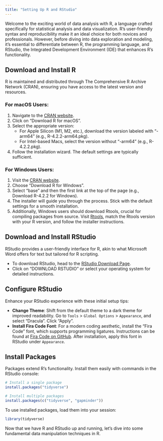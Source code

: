 ```yaml
---
title: "Setting Up R and RStudio"
---
```


Welcome to the exciting world of data analysis with R, a language crafted specifically for statistical analysis and data visualization. R's user-friendly syntax and reproducibility make it an ideal choice for both novices and professionals. However, before diving into data exploration and modeling, it's essential to differentiate between R, the programming language, and RStudio, the Integrated Development Environment (IDE) that enhances R's functionality.

## Download and Install R

R is maintained and distributed through The Comprehensive R Archive Network (CRAN), ensuring you have access to the latest version and resources.

### For macOS Users:

1. Navigate to the [CRAN website](https://cran.r-project.org/).
2. Click on "Download R for macOS".
3. Select the appropriate version:
   - For Apple Silicon (M1, M2, etc.), download the version labeled with "-arm64" (e.g., R-4.2.2-arm64.pkg).
   - For Intel-based Macs, select the version without "-arm64" (e.g., R-4.2.2.pkg).
4. Follow the installation wizard. The default settings are typically sufficient.

### For Windows Users:

1. Visit the [CRAN website](https://cran.r-project.org/).
2. Choose "Download R for Windows".
3. Select "base" and then the first link at the top of the page (e.g., Download R-4.2.2 for Windows).
4. The installer will guide you through the process. Stick with the default settings for a smooth installation.
5. Additionally, Windows users should download Rtools, crucial for compiling packages from source. Visit [Rtools](https://cran.r-project.org/bin/windows/Rtools/), match the Rtools version with your R version, and follow the installer instructions.

## Download and Install RStudio

RStudio provides a user-friendly interface for R, akin to what Microsoft Word offers for text but tailored for R scripting.

- To download RStudio, head to the [RStudio Download Page](https://posit.co/download/rstudio-desktop/).
- Click on "DOWNLOAD RSTUDIO" or select your operating system for detailed instructions.

## Configure RStudio

Enhance your RStudio experience with these initial setup tips:

- **Change Theme**: Shift from the default theme to a dark theme for improved readability. Go to `Tools` > `Global Options` > `Appearance`, and select "Dracula". Click "Apply".
- **Install Fira Code Font**: For a modern coding aesthetic, install the "Fira Code" font, which supports programming ligatures. Instructions can be found at [Fira Code on GitHub](https://github.com/tonsky/FiraCode/wiki/Installing). After installation, apply this font in RStudio under `Appearance`.

## Install Packages

Packages extend R's functionality. Install them easily with commands in the RStudio console:

```r
# Install a single package
install.packages("tidyverse")

# Install multiple packages
install.packages(c("tidyverse", "gapminder"))
```

To use installed packages, load them into your session:

```r
library(tidyverse)
```

Now that we have R and RStudio up and running, let's dive into some fundamental data manipulation techniques in R.